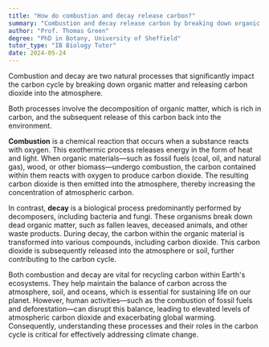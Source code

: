 ```yaml
---
title: "How do combustion and decay release carbon?"
summary: "Combustion and decay release carbon by breaking down organic matter, converting it into carbon dioxide which is released into the atmosphere."
author: "Prof. Thomas Green"
degree: "PhD in Botany, University of Sheffield"
tutor_type: "IB Biology Tutor"
date: 2024-05-24
---
```


Combustion and decay are two natural processes that significantly impact the carbon cycle by breaking down organic matter and releasing carbon dioxide into the atmosphere.

Both processes involve the decomposition of organic matter, which is rich in carbon, and the subsequent release of this carbon back into the environment. 

**Combustion** is a chemical reaction that occurs when a substance reacts with oxygen. This exothermic process releases energy in the form of heat and light. When organic materials—such as fossil fuels (coal, oil, and natural gas), wood, or other biomass—undergo combustion, the carbon contained within them reacts with oxygen to produce carbon dioxide. The resulting carbon dioxide is then emitted into the atmosphere, thereby increasing the concentration of atmospheric carbon.

In contrast, **decay** is a biological process predominantly performed by decomposers, including bacteria and fungi. These organisms break down dead organic matter, such as fallen leaves, deceased animals, and other waste products. During decay, the carbon within the organic material is transformed into various compounds, including carbon dioxide. This carbon dioxide is subsequently released into the atmosphere or soil, further contributing to the carbon cycle.

Both combustion and decay are vital for recycling carbon within Earth's ecosystems. They help maintain the balance of carbon across the atmosphere, soil, and oceans, which is essential for sustaining life on our planet. However, human activities—such as the combustion of fossil fuels and deforestation—can disrupt this balance, leading to elevated levels of atmospheric carbon dioxide and exacerbating global warming. Consequently, understanding these processes and their roles in the carbon cycle is critical for effectively addressing climate change.
    